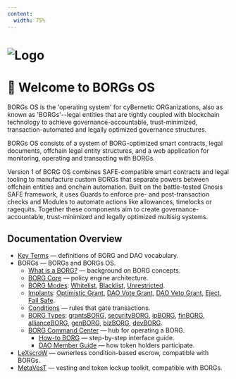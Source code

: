 ```yaml
---
content:
  width: 75%
---
```


# ![Logo](/header.png)
# 🖖 Welcome to BORGs OS

BORGs OS is the 'operating system' for cyBernetic ORGanizations, also as known as 'BORGs'--legal entities that are tightly coupled with blockchain technology to achieve governance-accountable, trust-minimized, transaction-automated and legally optimized governance structures.

BORGs OS consists of a system of BORG-optimized smart contracts, legal documents, offchain legal entity structures, and a web application for monitoring, operating and transacting with BORGs.

Version 1 of BORG OS combines SAFE-compatible smart contracts and legal tooling to manufacture custom BORGs that separate powers between offchain entities and onchain automation. Built on the battle-tested Gnosis SAFE framework, it uses Guards to enforce pre- and post-transaction checks and Modules to automate actions like allowances, timelocks or ragequits. Together these components aim to create governance-accountable, trust-minimized and legally optimized multisig systems.

## Documentation Overview

- [Key Terms](/key-terms) — definitions of BORG and DAO vocabulary.
- BORGs — BORGs and BORGs OS.
  - [What is a BORG?](/borg/what-is-a-BORG) — background on BORG concepts.
  - [BORG Core](/borg/borg-core) — policy engine architecture.
  - [BORG Modes](/borg/borg-modes): [Whitelist](/borg/borg-modes/whitelist), [Blacklist](/borg/borg-modes/blacklist), [Unrestricted](/borg/borg-modes/unrestricted).
  - [Implants](/borg/implants): [Optimistic Grant](/borg/implants/optimistic-grant), [DAO Vote Grant](/borg/implants/dao-vote-grant), [DAO Veto Grant](/borg/implants/dao-veto-grant), [Eject](/borg/implants/eject), [Fail Safe](/borg/implants/fail-safe).
  - [Conditions](/borg/conditions) — rules that gate transactions.
  - [BORG Types](/borg/borg-types): [grantsBORG](/borg/borg-types/grantsborg), [securityBORG](/borg/borg-types/securityborg), [ipBORG](/borg/borg-types/ipborg), [finBORG](/borg/borg-types/finborg), [allianceBORG](/borg/borg-types/allianceborg), [genBORG](/borg/borg-types/genborg), [bizBORG](/borg/borg-types/bizborg), [devBORG](/borg/borg-types/devborg).
  - [BORG Command Center](/borg/borg-landing) — hub for operating a BORG.
    - [How-to BORG](/borg/how-to) — step-by-step interface guide.
    - [DAO Member Guide](/borg/dao-landing) — how token holders participate.
- [LeXscroW](/cyberdeals/lexscrow) — ownerless condition-based escrow, compatible with BORGs.
- [MetaVesT](/cyberdeals/metavest) — vesting and token lockup toolkit, compatible with BORGs.

